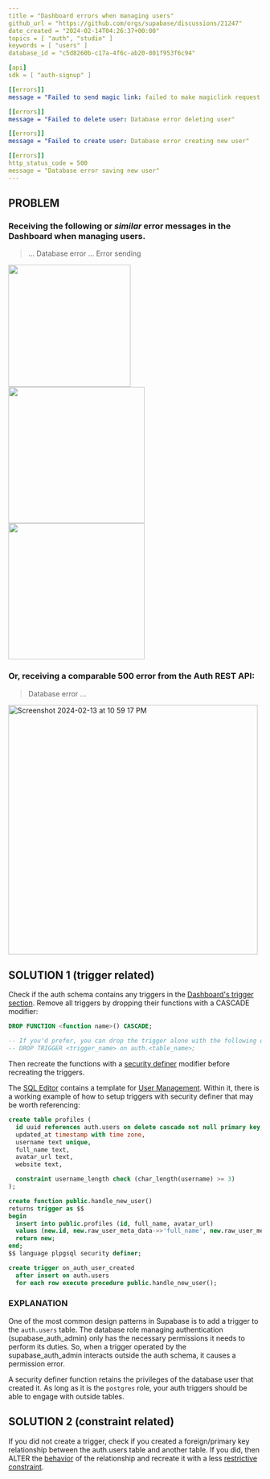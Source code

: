 ```yaml
---
title = "Dashboard errors when managing users"
github_url = "https://github.com/orgs/supabase/discussions/21247"
date_created = "2024-02-14T04:26:37+00:00"
topics = [ "auth", "studio" ]
keywords = [ "users" ]
database_id = "c5d8260b-c17a-4f6c-ab20-801f953f6c94"

[api]
sdk = [ "auth-signup" ]

[[errors]]
message = "Failed to send magic link: failed to make magiclink request: Error sending magic link"

[[errors]]
message = "Failed to delete user: Database error deleting user"

[[errors]]
message = "Failed to create user: Database error creating new user"

[[errors]]
http_status_code = 500
message = "Database error saving new user"
---
```


## PROBLEM

### Receiving the following or _similar_ error messages in the Dashboard when managing users.

> ... Database error
> ... Error sending

<img
  width="243"
  src="https://github.com/supabase/supabase/assets/91111415/91732e7d-0e83-4bc8-8ce3-57ebd871d981"
/>
<img
  width="271"
  src="https://github.com/supabase/supabase/assets/91111415/30f4cd9f-3736-40ae-8606-2f060cfac0d0"
/>
<img
  width="271"
  src="https://github.com/supabase/supabase/assets/91111415/50961019-b461-44cb-9e4b-f1361aa3ad5d"
/>

### Or, receiving a comparable 500 error from the Auth REST API:

> Database error ...

<img
  width="496"
  alt="Screenshot 2024-02-13 at 10 59 17 PM"
  src="https://github.com/supabase/supabase/assets/91111415/cd151dda-5160-415c-925c-cea332887641"
/>

## SOLUTION 1 (trigger related)

Check if the auth schema contains any triggers in the [Dashboard's trigger section](/dashboard/project/_/database/triggers). Remove all triggers by dropping their functions with a CASCADE modifier:

```sql
DROP FUNCTION <function name>() CASCADE;

-- If you'd prefer, you can drop the trigger alone with the following query:
-- DROP TRIGGER <trigger_name> on auth.<table_name>;
```

Then recreate the functions with a [security definer](/docs/guides/database/functions#security-definer-vs-invoker) modifier before recreating the triggers.

The [SQL Editor](/dashboard/project/_/sql/) contains a template for [User Management](/dashboard/project/_/sql/quickstarts). Within it, there is a working example of how to setup triggers with security definer that may be worth referencing:

```sql
create table profiles (
  id uuid references auth.users on delete cascade not null primary key,
  updated_at timestamp with time zone,
  username text unique,
  full_name text,
  avatar_url text,
  website text,

  constraint username_length check (char_length(username) >= 3)
);

create function public.handle_new_user()
returns trigger as $$
begin
  insert into public.profiles (id, full_name, avatar_url)
  values (new.id, new.raw_user_meta_data->>'full_name', new.raw_user_meta_data->>'avatar_url');
  return new;
end;
$$ language plpgsql security definer;

create trigger on_auth_user_created
  after insert on auth.users
  for each row execute procedure public.handle_new_user();
```

### EXPLANATION

One of the most common design patterns in Supabase is to add a trigger to the `auth.users` table. The database role managing authentication (supabase_auth_admin) only has the necessary permissions it needs to perform its duties. So, when a trigger operated by the supabase_auth_admin interacts outside the auth schema, it causes a permission error.

A security definer function retains the privileges of the database user that created it. As long as it is the `postgres` role, your auth triggers should be able to engage with outside tables.

## SOLUTION 2 (constraint related)

If you did not create a trigger, check if you created a foreign/primary key relationship between the auth.users table and another table. If you did, then ALTER the [behavior](https://stackoverflow.com/questions/5383612/setting-up-table-relations-what-do-cascade-set-null-and-restrict-do) of the relationship and recreate it with a less [restrictive constraint](https://stackoverflow.com/questions/3359329/how-to-change-the-foreign-key-referential-action-behavior).
